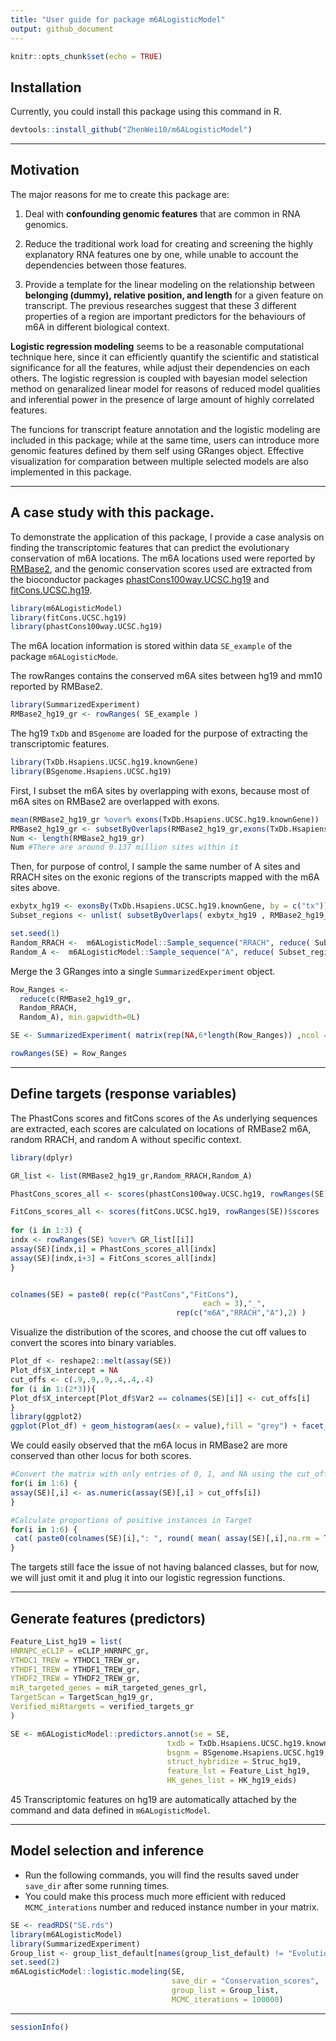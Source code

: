 ```yaml
---
title: "User guide for package m6ALogisticModel"
output: github_document
---
```


```r
knitr::opts_chunk$set(echo = TRUE)
```

## Installation
Currently, you could install this package using this command in R.
```r
devtools::install_github("ZhenWei10/m6ALogisticModel")
```

<hr/>

## Motivation

The major reasons for me to create this package are:

1. Deal with **confounding genomic features** that are common in RNA genomics.

2. Reduce the traditional work load for creating and screening the highly explanatory RNA features one by one, while unable to account the dependencies between those features.

3. Provide a template for the linear modeling on the relationship between **belonging (dummy), relative position, and length** for a given feature on transcript. The previous researches suggest that these 3 different properties of a region are important predictors for the behaviours of m6A in different biological context.

**Logistic regression modeling** seems to be a reasonable computational technique here, since it can efficiently quantify the scientific and statistical significance for all the features, while adjust their dependencies on each others. The logistic regression is coupled with bayesian model selection method on genaralized linear model for reasons of reduced model qualities and inferential power in the presence of large amount of highly correlated features. 

The funcions for transcript feature annotation and the logistic modeling are included in this package; while at the same time, users can introduce more genomic features defined by them self using GRanges object. Effective visualization for comparation between multiple selected models are also implemented in this package.


<hr/>


## A case study with this package.

To demonstrate the application of this package, I provide a case analysis on finding the transcriptomic features that can predict the evolutionary conservation of m6A locations. The m6A locations used were reported by [RMBase2](http://rna.sysu.edu.cn/rmbase/), and the genomic conservation scores used are extracted from the bioconductor packages [phastCons100way.UCSC.hg19](http://www.bioconductor.org/packages/release/data/annotation/html/phastCons100way.UCSC.hg19.html) and [fitCons.UCSC.hg19](http://www.bioconductor.org/packages/release/data/annotation/html/fitCons.UCSC.hg19.html).

```r
library(m6ALogisticModel)
library(fitCons.UCSC.hg19)
library(phastCons100way.UCSC.hg19)
```
The m6A location information is stored within data `SE_example` of the package `m6ALogisticMode`.

The rowRanges contains the conserved m6A sites between hg19 and mm10 reported by RMBase2.

```r
library(SummarizedExperiment)
RMBase2_hg19_gr <- rowRanges( SE_example )
```

The hg19 `TxDb` and `BSgenome` are loaded for the purpose of extracting the transcriptomic features.

```r
library(TxDb.Hsapiens.UCSC.hg19.knownGene)
library(BSgenome.Hsapiens.UCSC.hg19)
```

First, I subset the m6A sites by overlapping with exons, because most of m6A sites on RMBase2 are overlapped with exons.

```r
mean(RMBase2_hg19_gr %over% exons(TxDb.Hsapiens.UCSC.hg19.knownGene))
RMBase2_hg19_gr <- subsetByOverlaps(RMBase2_hg19_gr,exons(TxDb.Hsapiens.UCSC.hg19.knownGene))
Num <- length(RMBase2_hg19_gr) 
Num #There are around 0.137 million sites within it
```

Then, for purpose of control, I sample the same number of A sites and RRACH sites on the exonic regions of the transcripts mapped with the m6A sites above.

```r
exbytx_hg19 <- exonsBy(TxDb.Hsapiens.UCSC.hg19.knownGene, by = c("tx"))
Subset_regions <- unlist( subsetByOverlaps( exbytx_hg19 , RMBase2_hg19_gr) )

set.seed(1)
Random_RRACH <-  m6ALogisticModel::Sample_sequence("RRACH", reduce( Subset_regions ), Hsapiens, N = Num) - 2
Random_A <-  m6ALogisticModel::Sample_sequence("A", reduce( Subset_regions ), Hsapiens, N = Num)
```

Merge the 3 GRanges into a single `SummarizedExperiment` object.
```r
Row_Ranges <-
  reduce(c(RMBase2_hg19_gr, 
  Random_RRACH,
  Random_A), min.gapwidth=0L)

SE <- SummarizedExperiment( matrix(rep(NA,6*length(Row_Ranges)) ,ncol = 6) )

rowRanges(SE) = Row_Ranges
```


<hr/>

## Define targets (response variables)

The PhastCons scores and fitCons scores of the As underlying sequences are extracted, each scores are calculated on locations of RMBase2 m6A, random RRACH, and random A without specific context.

```r
library(dplyr)

GR_list <- list(RMBase2_hg19_gr,Random_RRACH,Random_A)

PhastCons_scores_all <- scores(phastCons100way.UCSC.hg19, rowRanges(SE))$scores

FitCons_scores_all <- scores(fitCons.UCSC.hg19, rowRanges(SE))$scores
  
for (i in 1:3) {
indx <- rowRanges(SE) %over% GR_list[[i]]
assay(SE)[indx,i] = PhastCons_scores_all[indx]
assay(SE)[indx,i+3] = FitCons_scores_all[indx]
}


colnames(SE) = paste0( rep(c("PastCons","FitCons"),
                                           each = 3),"_",
                                     rep(c("m6A","RRACH","A"),2) )
```

Visualize the distribution of the scores, and choose the cut off values to convert the scores into binary variables.

```r
Plot_df <- reshape2::melt(assay(SE))
Plot_df$X_intercept = NA
cut_offs <- c(.9,.9,.9,.4,.4,.4)
for (i in 1:(2*3)){
Plot_df$X_intercept[Plot_df$Var2 == colnames(SE)[i]] <- cut_offs[i]
}
library(ggplot2)
ggplot(Plot_df) + geom_histogram(aes(x = value),fill = "grey") + facet_wrap(~Var2, nrow = 2, scales = "free_y") + theme_classic() + geom_vline(aes(xintercept = X_intercept),colour = "blue")
```

We could easily observed that the m6A locus in RMBase2 are more conserved than other locus for both scores.

```r
#Convert the matrix with only entries of 0, 1, and NA using the cut_off defined above
for(i in 1:6) {
assay(SE)[,i] <- as.numeric(assay(SE)[,i] > cut_offs[i])
}

#Calculate proportions of positive instances in Target
for(i in 1:6) {
 cat( paste0(colnames(SE)[i],": ", round( mean( assay(SE)[,i],na.rm = T) ,3) , "\n"))
}
```


The targets still face the issue of not having balanced classes, but for now, we will just omit it and plug it into our logistic regression functions.

<hr/>

## Generate features (predictors)

```r
Feature_List_hg19 = list(
HNRNPC_eCLIP = eCLIP_HNRNPC_gr,
YTHDC1_TREW = YTHDC1_TREW_gr,
YTHDF1_TREW = YTHDF1_TREW_gr,
YTHDF2_TREW = YTHDF2_TREW_gr,
miR_targeted_genes = miR_targeted_genes_grl,
TargetScan = TargetScan_hg19_gr,
Verified_miRtargets = verified_targets_gr
)

SE <- m6ALogisticModel::predictors.annot(se = SE,
                                   txdb = TxDb.Hsapiens.UCSC.hg19.knownGene,
                                   bsgnm = BSgenome.Hsapiens.UCSC.hg19,
                                   struct_hybridize = Struc_hg19,
                                   feature_lst = Feature_List_hg19,
                                   HK_genes_list = HK_hg19_eids)
```

45 Transcriptomic features on hg19 are automatically attached by the command and data defined in `m6ALogisticModel`.

<hr/>

## Model selection and inference

- Run the following commands, you will find the results saved under `save_dir` after some running times.
- You could make this process much more efficient with reduced `MCMC_interations` number and reduced instance number in your matrix.

```r
SE <- readRDS("SE.rds")
library(m6ALogisticModel)
library(SummarizedExperiment)
Group_list <- group_list_default[names(group_list_default) != "Evolution"]
set.seed(2)
m6ALogisticModel::logistic.modeling(SE,
                                    save_dir = "Conservation_scores",
                                    group_list = Group_list,
                                    MCMC_iterations = 100000)
```

<hr/>

```r
sessionInfo()
```


